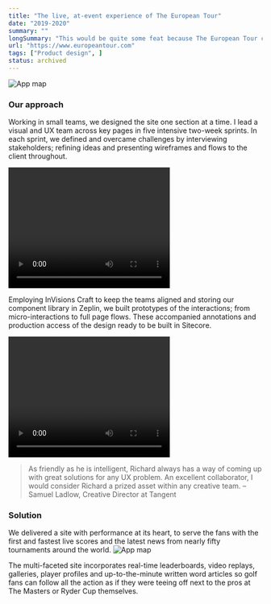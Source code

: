 ```yaml
---
title: "The live, at-event experience of The European Tour"
date: "2019-2020"
summary: ""
longSummary: "This would be quite some feat because The European Tour competition is a year-long Race to Dubai, where the winner is crowned and covers 47 tournaments across 26 countries."
url: "https://www.europeantour.com"
tags: ["Product design", ]
status: archived
---
```


<Image
  src="/projects/et/img-large-et.jpg"
  alt="App map"
  width={1458}
  height={761}
  contained
  size="lg"   
/>

### Our approach
Working in small teams, we designed the site one section at a time. I lead a visual and UX team across key pages in five intensive two-week sprints. In each sprint, we defined and overcame challenges by interviewing stakeholders; refining ideas and presenting wireframes and flows to the client throughout.

<video src="/projects/et/p043.mp4" width="320" height="240" controls></video>

Employing InVisions Craft to keep the teams aligned and storing our component library in Zeplin, we built prototypes of the interactions; from micro-interactions to full page flows. These accompanied annotations and production access of the design ready to be built in Sitecore.

<video src="/projects/et/p001.mp4" width="320" height="240" controls></video>

>As friendly as he is intelligent, Richard always has a way of coming up with great solutions for any UX problem. An excellent collaborator, I would consider Richard a prized asset within any creative team.
– Samuel Ladlow, Creative Director at Tangent

### Solution
We delivered a site with performance at its heart, to serve the fans with the first and fastest live scores and the latest news from nearly fifty tournaments around the world.
<Image
  src="/projects/et/img-small-et.jpg"
  alt="App map"
  width={1458}
  height={761}
  contained
/>

The multi-faceted site incorporates real-time leaderboards, video replays, galleries, player profiles and up-to-the-minute written word articles so golf fans can follow all the action as if they were teeing off next to the pros at The Masters or Ryder Cup themselves.